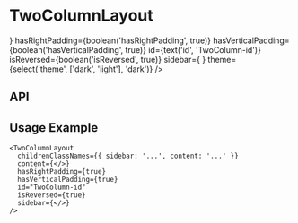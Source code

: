
<Meta
  title="Components/TwoColumnLayout"
  component={TwoColumnLayout}
  decorators={[withKnobs]}
/>

# TwoColumnLayout

<Preview>
  <Story name="Base component">
    <TwoColumnLayout
      childrenClassNames={{ sidebar: 'sidebar', content: 'content' }}
      content={
        <>
          <BodyCopy
            copy="Parsley Seed Cream. [The Paris Review](http://theparisreview.org) Intensely soothing, nourishing and hydrating, this elegant formulation contains a potent blend of botanicals that offer fortification of the highest order against free radicals."
            heading="Heading hasRightPadding isReversed Content Column nourishing and hydrating"
            id="Anti-Oxidant"
            theme={select('theme', ['dark', 'light'], 'dark')}
          />
          <TwoColumnList
            leftColumn={TwoColumnListFixture.leftColumn}
            rightColumn={TwoColumnListFixture.rightColumn}
            theme={select('theme', ['dark', 'light'], 'dark')}
          />
        </>
      }
      hasRightPadding={boolean('hasRightPadding', true)}
      hasVerticalPadding={boolean('hasVerticalPadding', true)}
      id={text('id', 'TwoColumn-id')}
      isReversed={boolean('isReversed', true)}
      sidebar={
        <BodyCopy
          copy="Parsley Seed Cream. [The Paris Review](http://theparisreview.org) Intensely soothing, nourishing and hydrating, this elegant formulation contains a potent blend of botanicals that offer fortification of the highest order against free radicals."
          cta={{
            id: 'button-id',
            text: 'Read more',
            url: 'https://aesop.com',
            openInANewWindow: true,
            style: 'Internal Button Link',
          }}
          eyebrow="Recommended Nearby"
          hasSerifFontHeading={true}
          heading="Heading hasRightPadding isReversed Sidebar Column"
          id="Anti-Oxidant"
          subHeading="Active Nutrients"
          theme={select('theme', ['dark', 'light'], 'dark')}
        />
      }
      theme={select('theme', ['dark', 'light'], 'dark')}
    />
  </Story>
</Preview>

## API

<Props of={TwoColumnLayout} />

## Usage Example

```
<TwoColumnLayout
  childrenClassNames={{ sidebar: '...', content: '...' }}
  content={</>}
  hasRightPadding={true}
  hasVerticalPadding={true}
  id="TwoColumn-id"
  isReversed={true}
  sidebar={</>}
/>
```
